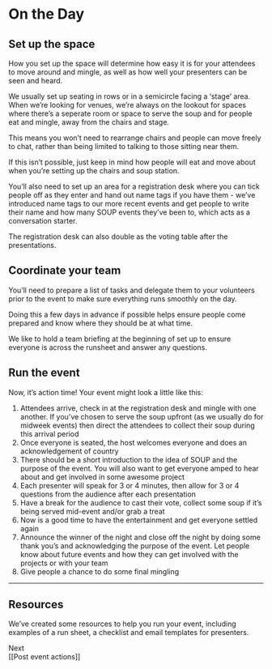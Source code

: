# On the Day
## Set up the space
How you set up the space will determine how easy it is for your attendees to move around and mingle, as well as how well your presenters can be seen and heard.

We usually set up seating in rows or in a semicircle facing a ‘stage’ area.
When we’re looking for venues, we’re always on the lookout for spaces where there’s a seperate room or space to serve the soup and for people eat and mingle, away from the chairs and stage. 

This means you won’t need to rearrange chairs and people can move freely to chat, rather than being limited to talking to those sitting near them. 

If this isn’t possible, just keep in mind how people will eat and move about when you’re setting up the chairs and soup station.

You’ll also need to set up an area for a registration desk where you can tick people off as they enter and hand out name tags if you have them - we’ve introduced name tags to our more recent events and get people to write their name and how many SOUP events they’ve been to, which acts as a conversation starter.

The registration desk can also double as the voting table after the presentations.

## Coordinate your team

You’ll need to prepare a list of tasks and delegate them to your volunteers prior to the event to make sure everything runs smoothly on the day. 

Doing this a few days in advance if possible helps ensure people come prepared and know where they should be at what time.

We like to hold a team briefing at the beginning of set up to ensure everyone is across the runsheet and answer any questions.

## Run the event

Now, it’s action time! Your event might look a little like this: 
1. Attendees arrive, check in at the registration desk and mingle with one another. If you’ve chosen to serve the soup upfront (as we usually do for midweek events) then direct the attendees to collect their soup during this arrival period 
2. Once everyone is seated, the host welcomes everyone and does an acknowledgement of country 
3. There should be a short introduction to the idea of SOUP and the purpose of the event. You will also want to get everyone amped to hear about and get involved in some awesome project
4. Each presenter will speak for 3 or 4 minutes, then allow for 3 or 4 questions from the audience after each presentation
5. Have a break for the audience to cast their vote, collect some soup if it’s being served mid-event and/or grab a treat
6. Now is a good time to have the entertainment and get everyone settled again
7. Announce the winner of the night and close off the night by doing some thank you’s and acknowledging the purpose of the event. Let people know about future events and how they can get involved with the projects or with your team 
8. Give people a chance to do some final mingling

---
## Resources
We’ve created some resources to help you
run your event, including examples of a run sheet, a checklist and email templates for presenters.


Next\
[[Post event actions]]